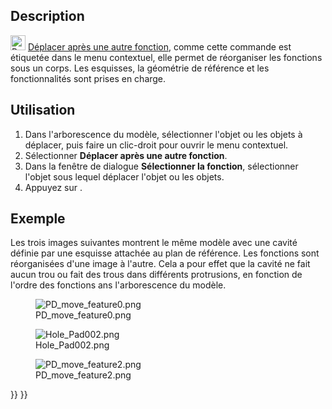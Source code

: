 <languages/>

{{Docnav/fr
|[[PartDesign_MoveFeature/fr|Déplacer vers un autre corps]]
|[[PartDesign_Preferences/fr|Préférences]]
|[[PartDesign_Workbench/fr|Atelier PartDesign]]
|IconL=PartDesign_MoveFeature.svg
|IconR=Preferences-part_design.svg
|IconC=Workbench_PartDesign.svg
}}

{{GuiCommand/fr
|Name=PartDesign MoveFeatureInTree
|Name/fr=PartDesign Déplacer après une autre fonction
|MenuLocation=Menu contextuel → Déplacer après une autre fonction
|Workbenches=[[PartDesign_Workbench/fr|PartDesign]]
|Version=0.17
|SeeAlso=[[PartDesign_MoveTip/fr|PartDesign Désigner comme fonction résultante]], [[PartDesign_MoveFeature/fr|PartDesign Déplacer vers un autre corps de pièce]]
}}

==Description==

[[File:PartDesign_MoveFeatureInTree.svg|24px]] [[PartDesign_MoveFeatureInTree/fr|Déplacer après une autre fonction]], comme cette commande est étiquetée dans le menu contextuel, elle permet de réorganiser les fonctions sous un corps. Les esquisses, la géométrie de référence et les fonctionnalités sont prises en charge.

<span id="Usage"></span>
==Utilisation==

# Dans l'arborescence du modèle, sélectionner l'objet ou les objets à déplacer, puis faire un clic-droit pour ouvrir le menu contextuel.
# Sélectionner '''Déplacer après une autre fonction'''.
# Dans la fenêtre de dialogue '''Sélectionner la fonction''', sélectionner l'objet sous lequel déplacer l'objet ou les objets.
# Appuyez sur {{Button|OK}}.

<span id="Example"></span>
==Exemple==

<div class="mw-translate-fuzzy">
Les trois images suivantes montrent le même modèle avec une cavité définie par une esquisse attachée au plan de référence. Les fonctions sont réorganisées d'une image à l'autre. Cela a pour effet que la cavité ne fait aucun trou ou fait des trous dans différents protrusions, en fonction de l'ordre des fonctions ans l'arborescence du modèle.
</div>

[[File:PD_move_feature0.png|none]]

[[File:Hole_Pad002.png|none]]

[[File:PD_move_feature2.png|none]]


{{Docnav/fr
|[[PartDesign_MoveFeature/fr|Déplacer vers un autre corps]]
|[[PartDesign_Preferences/fr|Préférences]]
|[[PartDesign_Workbench/fr|Atelier PartDesign]]
|IconL=PartDesign_MoveFeature.svg
|IconR=Preferences-part_design.svg
|IconC=Workbench_PartDesign.svg
}}

{{PartDesign Tools navi{{#translation:}}}}
{{Userdocnavi{{#translation:}}}}